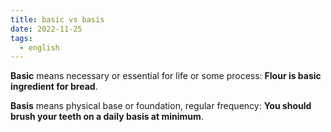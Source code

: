 ```yaml
---
title: basic vs basis
date: 2022-11-25
tags:
  - english
---
```

**Basic** means necessary or essential for life or some process: **Flour is basic ingredient for bread**. 

**Basis** means physical base or foundation, regular frequency: **You should brush your teeth on a daily basis at minimum**.